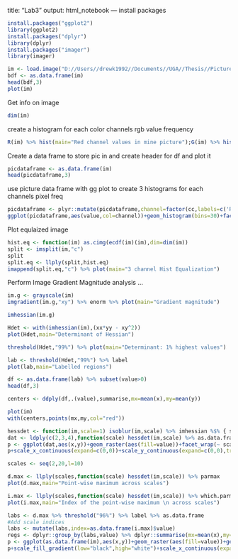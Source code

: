 title: "Lab3"
output: html_notebook
---
install packages
```r
install.packages("ggplot2")
library(ggplot2)
install.packages("dplyr")
library(dplyr)
install.packages("imager")
library(imager)
```

```r
im <- load.image("D://Users//drewk1992//Documents//UGA//Thesis//Pictures//lab3Test.png")
bdf <- as.data.frame(im)
head(bdf,3)
plot(im)
```
Get info on image
```r
dim(im)
```
create a histogram for each color channels rgb value frequency

```r
R(im) %>% hist(main="Red channel values in mine picture");G(im) %>% hist(main="Red channel values in mine picture");B(im) %>% hist(main="Red channel values in mine picture")
```
Create a data frame to store pic in and create header for df and plot it
```r
picdataframe <- as.data.frame(im)
head(picdataframe,3)
```
 use picture data frame with gg plot to create 3 histograms for each channels pixel freq
```r
picdataframe <- plyr::mutate(picdataframe,channel=factor(cc,labels=c('R','G','B')))
ggplot(picdataframe,aes(value,col=channel))+geom_histogram(bins=30)+facet_wrap(~ channel)
```
Plot equlaized image
```r
hist.eq <- function(im) as.cimg(ecdf(im)(im),dim=dim(im))
split <- imsplit(im,"c")
split
split.eq <- llply(split,hist.eq)
imappend(split.eq,"c") %>% plot(main="3 channel Hist Equalization")
```

Perform Image Gradient Magnitude analysis
…
```r
im.g <- grayscale(im)
imgradient(im.g,"xy") %>% enorm %>% plot(main="Gradient magnitude")
```
```r
imhessian(im.g)
```
```r
Hdet <- with(imhessian(im),(xx*yy - xy^2))
plot(Hdet,main="Determinant of Hessian")
```
```r
threshold(Hdet,"99%") %>% plot(main="Determinant: 1% highest values")
```

```r
lab <- threshold(Hdet,"99%") %>% label
plot(lab,main="Labelled regions")
```
```r
df <- as.data.frame(lab) %>% subset(value>0)
head(df,3)
```

 
 
```r
centers <- ddply(df,.(value),summarise,mx=mean(x),my=mean(y))
```
```r
plot(im)
with(centers,points(mx,my,col="red"))
```

```r
hessdet <- function(im,scale=1) isoblur(im,scale) %>% imhessian %$% { scale^2*(xx*yy - xy^2) }
dat <- ldply(c(2,3,4),function(scale) hessdet(im,scale) %>% as.data.frame %>% mutate(scale=scale))
p <- ggplot(dat,aes(x,y))+geom_raster(aes(fill=value))+facet_wrap(~ scale)
p+scale_x_continuous(expand=c(0,0))+scale_y_continuous(expand=c(0,0),trans=scales::reverse_trans())
```
```r
scales <- seq(2,20,l=10)

d.max <- llply(scales,function(scale) hessdet(im,scale)) %>% parmax
plot(d.max,main="Point-wise maximum across scales")
```

```r
i.max <- llply(scales,function(scale) hessdet(im,scale)) %>% which.parmax
plot(i.max,main="Index of the point-wise maximum \n across scales")
```
```r

labs <- d.max %>% threshold("96%") %>% label %>% as.data.frame
#Add scale indices
labs <- mutate(labs,index=as.data.frame(i.max)$value)
regs <- dplyr::group_by(labs,value) %>% dplyr::summarise(mx=mean(x),my=mean(y),scale.index=mean(index))
p <- ggplot(as.data.frame(im),aes(x,y))+geom_raster(aes(fill=value))+geom_point(data=regs,aes(mx,my,size=scale.index),pch=2,col="red")
p+scale_fill_gradient(low="black",high="white")+scale_x_continuous(expand=c(0,0))+scale_y_continuous(expand=c(0,0),trans=scales::reverse_trans())
```

